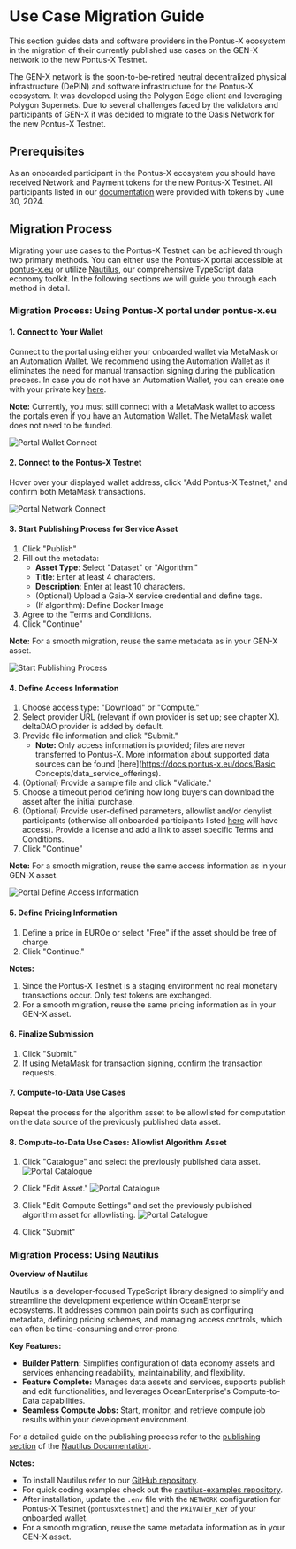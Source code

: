 # Use Case Migration Guide

This section guides data and software providers in the Pontus-X ecosystem in the migration of their currently published use cases on the GEN-X network to the new Pontus-X Testnet.

The GEN-X network is the soon-to-be-retired neutral decentralized physical infrastructure (DePIN) and software infrastructure for the Pontus-X ecosystem. It was developed using the Polygon Edge client and leveraging Polygon Supernets. Due to several challenges faced by the validators and participants of GEN-X it was decided to migrate to the Oasis Network for the new Pontus-X Testnet.

## Prerequisites

As an onboarded participant in the Pontus-X ecosystem you should have received Network and Payment tokens for the new Pontus-X Testnet. All participants listed in our [documentation](/docs/participants-and-federators/ecosystem-participants) were provided with tokens by June 30, 2024.

## Migration Process

Migrating your use cases to the Pontus-X Testnet can be achieved through two primary methods. You can either use the Pontus-X portal accessible at [pontus-x.eu](https://portal.pontus-x.eu) or utilize [Nautilus](https://nautilus.delta-dao.com/), our comprehensive TypeScript data economy toolkit. In the following sections we will guide you through each method in detail.

### Migration Process: Using Pontus-X portal under pontus-x.eu

#### 1. Connect to Your Wallet

Connect to the portal using either your onboarded wallet via MetaMask or an Automation Wallet. We recommend using the Automation Wallet as it eliminates the need for manual transaction signing during the publication process. In case you do not have an Automation Wallet, you can create one with your private key [here](https://dec-word-edit.officeapps.live.com/we/wordeditorframe.aspx?ui=en-US&rs=de-DE&wopisrc=https%3A%2F%2Fdeltadao-my.sharepoint.com%2Fpersonal%2Falbert_delta-dao_com%2F_vti_bin%2Fwopi.ashx%2Ffiles%2Fe45e719f73e54fb79c714e82db143d24&wdpid=6fdb99d&wdenableroaming=1&mscc=1&wdodb=1&hid=08E633A1-2085-9000-28B3-8990A3F057AA.0&uih=sharepointcom&wdlcid=en-US&jsapi=1&jsapiver=v2&corrid=f63fc513-5182-d37e-4a20-d44b173f40cc&usid=f63fc513-5182-d37e-4a20-d44b173f40cc&newsession=1&sftc=1&uihit=docaspx&muv=1&cac=1&sams=1&mtf=1&sfp=1&sdp=1&hch=1&hwfh=1&dchat=1&sc=%7B%22pmo%22%3A%22https%3A%2F%2Fdeltadao-my.sharepoint.com%22%2C%22pmshare%22%3Atrue%7D&ctp=LeastProtected&rct=Normal&wdorigin=Other&instantedit=1&wopicomplete=1&wdredirectionreason=Unified_SingleFlush).

**Note:** Currently, you must still connect with a MetaMask wallet to access the portals even if you have an Automation Wallet. The MetaMask wallet does not need to be funded.

![Portal Wallet Connect](/images/use-cases/use-case-connect.png)

#### 2. Connect to the Pontus-X Testnet

Hover over your displayed wallet address, click "Add Pontus-X Testnet," and confirm both MetaMask transactions.

![Portal Network Connect](/images/use-cases/use-case-connect-testnet.png)

#### 3. Start Publishing Process for Service Asset

1. Click "Publish"
2. Fill out the metadata:
     - **Asset Type**: Select "Dataset" or "Algorithm."
     - **Title**: Enter at least 4 characters.
     - **Description**: Enter at least 10 characters.
     - (Optional) Upload a Gaia-X service credential and define tags.
     - (If algorithm): Define Docker Image
3. Agree to the Terms and Conditions.
4. Click "Continue"

**Note:** For a smooth migration, reuse the same metadata as in your GEN-X asset.

![Start Publishing Process](/images/use-cases/use-case-define-access-information.png)

#### 4. Define Access Information

1. Choose access type: "Download" or "Compute."
2. Select provider URL (relevant if own provider is set up; see chapter X). deltaDAO provider is added by default.
3. Provide file information and click "Submit."
   - **Note:** Only access information is provided; files are never transferred to Pontus-X. More information about supported data sources can be found [here](https://docs.pontus-x.eu/docs/Basic Concepts/data_service_offerings).
4. (Optional) Provide a sample file and click "Validate."
5. Choose a timeout period defining how long buyers can download the asset after the initial purchase.
6. (Optional) Provide user-defined parameters, allowlist and/or denylist participants (otherwise all onboarded participants listed [here](/docs/participants-and-federators/ecosystem-participants) will have access). Provide a license and add a link to asset specific Terms and Conditions.
7. Click "Continue"

**Note:** For a smooth migration, reuse the same access information as in your GEN-X asset.

![Portal Define Access Information](/images/use-cases/use-case-publish.png)

#### 5. Define Pricing Information
1. Define a price in EUROe or select "Free" if the asset should be free of charge.
2. Click "Continue."

**Notes:**
1. Since the Pontus-X Testnet is a staging environment no real monetary transactions occur. Only test tokens are exchanged.
2. For a smooth migration, reuse the same pricing information as in your GEN-X asset.

#### 6. Finalize Submission

1. Click "Submit."
2. If using MetaMask for transaction signing, confirm the transaction requests.

#### 7. Compute-to-Data Use Cases

Repeat the process for the algorithm asset to be allowlisted for computation on the data source of the previously published data asset.

#### 8. Compute-to-Data Use Cases: Allowlist Algorithm Asset

1. Click "Catalogue" and select the previously published data asset.
![Portal Catalogue](/images/use-cases/use-case-catalogue.png)

2. Click "Edit Asset."
![Portal Catalogue](/images/use-cases/use-case-edit-asset.png)

3. Click "Edit Compute Settings" and set the previously published algorithm asset for allowlisting.
![Portal Catalogue](/images/use-cases/use-case-compute-settings.png)

4. Click "Submit"

### Migration Process: Using Nautilus

**Overview of Nautilus**

Nautilus is a developer-focused TypeScript library designed to simplify and streamline the development experience within OceanEnterprise ecosystems. It addresses common pain points such as configuring metadata, defining pricing schemes, and managing access controls, which can often be time-consuming and error-prone.

**Key Features:**

- **Builder Pattern:** Simplifies configuration of data economy assets and services enhancing readability, maintainability, and flexibility.
- **Feature Complete:** Manages data assets and services, supports publish and edit functionalities, and leverages OceanEnterprise's Compute-to-Data capabilities.
- **Seamless Compute Jobs:** Start, monitor, and retrieve compute job results within your development environment.

For a detailed guide on the publishing process refer to the [publishing section](https://nautilus.delta-dao.com/docs/guides/edit) of the [Nautilus Documentation](https://nautilus.delta-dao.com/).

**Notes:**

- To install Nautilus refer to our [GitHub repository](https://github.com/deltaDAO/nautilus).
- For quick coding examples check out the [nautilus-examples repository](https://github.com/deltaDAO/nautilus-examples).
- After installation, update the `.env` file with the `NETWORK` configuration for Pontus-X Testnet (`pontusxtestnet`) and the `PRIVATEY_KEY` of your onboarded wallet.
- For a smooth migration, reuse the same metadata information as in your GEN-X asset.
